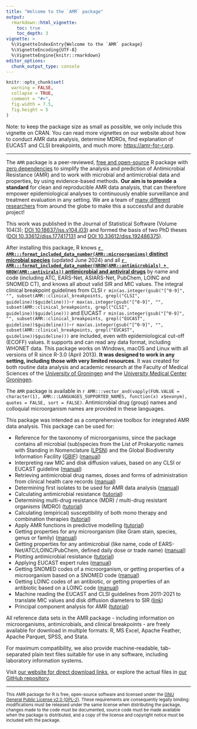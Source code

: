 ```yaml
---
title: "Welcome to the `AMR` package"
output: 
  rmarkdown::html_vignette:
    toc: true
    toc_depth: 3
vignette: >
  %\VignetteIndexEntry{Welcome to the `AMR` package}
  %\VignetteEncoding{UTF-8}
  %\VignetteEngine{knitr::rmarkdown}
editor_options: 
  chunk_output_type: console
---
```


```r
knitr::opts_chunk$set(
  warning = FALSE,
  collapse = TRUE,
  comment = "#>",
  fig.width = 7.5,
  fig.height = 5
)
```

Note: to keep the package size as small as possible, we only include this vignette on CRAN. You can read more vignettes on our website about how to conduct AMR data analysis, determine MDROs, find explanation of EUCAST and CLSI breakpoints, and much more: <https://amr-for-r.org>.

----

The `AMR` package is a peer-reviewed, [free and open-source](https://amr-for-r.org/#copyright) R package with [zero dependencies](https://en.wikipedia.org/wiki/Dependency_hell) to simplify the analysis and prediction of Antimicrobial Resistance (AMR) and to work with microbial and antimicrobial data and properties, by using evidence-based methods. **Our aim is to provide a standard** for clean and reproducible AMR data analysis, that can therefore empower epidemiological analyses to continuously enable surveillance and treatment evaluation in any setting. We are a team of [many different researchers](https://amr-for-r.org/authors.html) from around the globe to make this a successful and durable project!

This work was published in the Journal of Statistical Software (Volume 104(3); [DOI 10.18637/jss.v104.i03](https://doi.org/10.18637/jss.v104.i03)) and formed the basis of two PhD theses ([DOI 10.33612/diss.177417131](https://doi.org/10.33612/diss.177417131) and [DOI 10.33612/diss.192486375](https://doi.org/10.33612/diss.192486375)).

After installing this package, R knows [**`r AMR:::format_included_data_number(AMR::microorganisms)` distinct microbial species**](https://amr-for-r.org/reference/microorganisms.html) (updated June 2024) and all [**`r AMR:::format_included_data_number(NROW(AMR::antimicrobials) + NROW(AMR::antivirals))` antimicrobial and antiviral drugs**](https://amr-for-r.org/reference/antimicrobials.html) by name and code (including ATC, EARS-Net, ASIARS-Net, PubChem, LOINC and SNOMED CT), and knows all about valid SIR and MIC values. The integral clinical breakpoint guidelines from CLSI `r min(as.integer(gsub("[^0-9]", "", subset(AMR::clinical_breakpoints, grepl("CLSI", guideline))$guideline)))`-`r max(as.integer(gsub("[^0-9]", "", subset(AMR::clinical_breakpoints, grepl("CLSI", guideline))$guideline)))` and EUCAST `r min(as.integer(gsub("[^0-9]", "", subset(AMR::clinical_breakpoints, grepl("EUCAST", guideline))$guideline)))`-`r max(as.integer(gsub("[^0-9]", "", subset(AMR::clinical_breakpoints, grepl("EUCAST", guideline))$guideline)))` are included, even with epidemiological cut-off (ECOFF) values. It supports and can read any data format, including WHONET data. This package works on Windows, macOS and Linux with all versions of R since R-3.0 (April 2013). **It was designed to work in any setting, including those with very limited resources**. It was created for both routine data analysis and academic research at the Faculty of Medical Sciences of the [University of Groningen](https://www.rug.nl) and the [University Medical Center Groningen](https://www.umcg.nl).

The `AMR` package is available in `r AMR:::vector_and(vapply(FUN.VALUE = character(1), AMR:::LANGUAGES_SUPPORTED_NAMES, function(x) x$exonym), quotes = FALSE, sort = FALSE)`. Antimicrobial drug (group) names and colloquial microorganism names are provided in these languages.

This package was intended as a comprehensive toolbox for integrated AMR data analysis. This package can be used for:

  * Reference for the taxonomy of microorganisms, since the package contains all microbial (sub)species from the List of Prokaryotic names with Standing in Nomenclature ([LPSN](https://lpsn.dsmz.de)) and the Global Biodiversity Information Facility ([GBIF](https://www.gbif.org)) ([manual](https://amr-for-r.org/reference/mo_property.html))
  * Interpreting raw MIC and disk diffusion values, based on any CLSI or EUCAST guideline ([manual](https://amr-for-r.org/reference/as.sir.html))
  * Retrieving antimicrobial drug names, doses and forms of administration from clinical health care records ([manual](https://amr-for-r.org/reference/ab_from_text.html))
  * Determining first isolates to be used for AMR data analysis ([manual](https://amr-for-r.org/reference/first_isolate.html))
  * Calculating antimicrobial resistance ([tutorial](https://amr-for-r.org/articles/AMR.html))
  * Determining multi-drug resistance (MDR) / multi-drug resistant organisms (MDRO) ([tutorial](https://amr-for-r.org/reference/mdro.html))
  * Calculating (empirical) susceptibility of both mono therapy and combination therapies ([tutorial](https://amr-for-r.org/articles/AMR.html))
  * Apply AMR functions in predictive modelling ([tutorial](https://amr-for-r.org/articles/AMR_with_tidymodels.html))
  * Getting properties for any microorganism (like Gram stain, species, genus or family) ([manual](https://amr-for-r.org/reference/mo_property.html))
  * Getting properties for any antimicrobial (like name, code of EARS-Net/ATC/LOINC/PubChem, defined daily dose or trade name) ([manual](https://amr-for-r.org/reference/ab_property.html))
  * Plotting antimicrobial resistance ([tutorial](https://amr-for-r.org/articles/AMR.html))
  * Applying EUCAST expert rules ([manual](https://amr-for-r.org/reference/eucast_rules.html))
  * Getting SNOMED codes of a microorganism, or getting properties of a microorganism based on a SNOMED code ([manual](https://amr-for-r.org/reference/mo_property.html))
  * Getting LOINC codes of an antibiotic, or getting properties of an antibiotic based on a LOINC code ([manual](https://amr-for-r.org/reference/ab_property.html))
  * Machine reading the EUCAST and CLSI guidelines from 2011-2021 to translate MIC values and disk diffusion diameters to SIR ([link](https://amr-for-r.org/articles/datasets.html))
  * Principal component analysis for AMR ([tutorial](https://amr-for-r.org/articles/PCA.html))
  
All reference data sets in the AMR package - including information on microorganisms, antimicrobials, and clinical breakpoints - are freely available for download in multiple formats: R, MS Excel, Apache Feather, Apache Parquet, SPSS, and Stata.

For maximum compatibility, we also provide machine-readable, tab-separated plain text files suitable for use in any software, including laboratory information systems.

Visit [our website for direct download links](https://amr-for-r.org/articles/datasets.html), or explore the actual files in [our GitHub repository](https://github.com/msberends/AMR/tree/main/data-raw/datasets).

----

<small>
This AMR package for R is free, open-source software and licensed under the [GNU General Public License v2.0 (GPL-2)](https://amr-for-r.org/LICENSE-text.html). These requirements are consequently legally binding: modifications must be released under the same license when distributing the package, changes made to the code must be documented, source code must be made available when the package is distributed, and a copy of the license and copyright notice must be included with the package.
</small>
